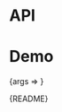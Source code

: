 
<Meta title="Packages/Tooltip" component={TooltipContainer} />

# API

<ArgsTable />

# Demo

<Canvas>
  <Story
    name="Tooltip"
    args={{
      as: 'hook',
      delayMilliseconds: TooltipContainer.defaultProps.delayMilliseconds
    }}
    argTypes={{
      as: { options: ['container', 'hook'], control: 'radio', table: { category: 'Story' } }
    }}
  >
    {args => <TooltipStory {...args} />}
  </Story>
</Canvas>

<Markdown>{README}</Markdown>
